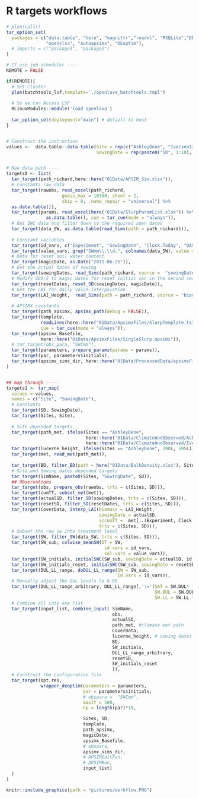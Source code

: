 # R targets workflows



```r
# plan(callr)
tar_option_set(
  packages = c("data.table", "here", "magrittr","readxl", "RSQLite","DBI",
               "openxlsx", "autoapsimx", "DEoptim"), 
  # imports = c("package1", "package2")
)

# If use job scheduler ----
REMOTE = FALSE

if(REMOTE){
  # Set cluster 
  plan(batchtools_lsf,template='./openlava_batchtools.tmpl')
  
  # So we can Access LSF 
  RLinuxModules::module('load openlava') 
  
  tar_option_set(deployment="main") # default to host
}


# Construct the instruction
values <-  data.table::data.table(Site = rep(c("AshleyDene", "Iversen12"),each = 10),
                                  SowingDate = rep(paste0("SD", 1:10), 2))


# Raw data path ----
targets0 <- list(
  tar_target(path_richard,here::here("01Data/APSIM_Sim.xlsx")),
  # Constants raw data
  tar_target(rawobs, read_excel(path_richard, 
                     guess_max = 10300, sheet = 2,
                     skip = 9, .name_repair = "universal") %>% 
  as.data.table()),
  tar_target(params, read_excel(here("01Data/SlurpParamList.xlsx")) %>% 
               as.data.table(), cue = tar_cue(mode = "always")),
  # Get SWC data and filter down to the required sown dates
  tar_target(data_SW, as.data.table(read_Sims(path = path_richard))),
  
  # Constant variables
  tar_target(id_vars, c("Experiment", "SowingDate", "Clock.Today", "DAS")),
  tar_target(value_vars, grep("SWmm\\.\\d.", colnames(data_SW), value = TRUE)),
  # Date for reset soil water content
  tar_target(magicDate, as.Date("2011-06-25")),
  # Get the actual dates of sowing
  tar_target(sowingDates, read_Sims(path_richard, source =  "sowingDate")),
  # Modify SD1:5 to magic dates for reset initial swc in the second season
  tar_target(resetDates, reset_SD(sowingDates, magicDate)),
  # Get the LAI for daily value interpolation 
  tar_target(LAI_Height,  read_Sims(path = path_richard, source = "biomass")),
  
  # APSIMX constants
  tar_target(path_apsimx, apsimx_path(debug = FALSE)),
  tar_target(template,
             readLines(here::here("01Data/ApsimxFiles/SlurpTemplate.txt")),
             cue = tar_cue(mode = "always")),
  tar_target(apsimx_Basefile,
             here::here("01Data/ApsimxFiles/SingleSlurp.apsimx")),
  # tar_target(obs_para, "SWCmm"),
  tar_target(parameters, prepare_params(params = params)),
  tar_target(par, parameters$initials),
  tar_target(apsimx_sims_dir, here::here("01Data/ProcessedData/apsimxFiles"))
)


## map through -----
targets1 <- tar_map(
  values = values, 
  names = c("Site", "SowingDate"),
  # Constants
  tar_target(SD, SowingDate),
  tar_target(Sites, Site),
  
  # Site depended targets
  tar_target(path_met, ifelse(Sites == "AshleyDene", 
                              here::here("01Data/ClimateAndObserved/AshleyDene.met"),
                              here::here("01Data/ClimateAndObserved/Iversen12.met"))),
  tar_target(lucerne_height, ifelse(Sites == "AshleyDene", 390L, 595L)),
  tar_target(met, read_met(path_met)),
  
  tar_target(BD, filter_BD(path = here("01Data/BulkDensity.xlsx"), Sites)),
  # Site and Sowing dates depended targets 
  tar_target(SimName, paste0(Sites, "SowingDate", SD)),
  ## Observations
  tar_target(obs, prepare_obs(rawobs, trts = c(Sites, SD))),
  tar_target(cumTT, subset_met(met)),
  tar_target(actualSD, filter_SD(sowingDates, trts = c(Sites, SD))),
  tar_target(resetSD, filter_SD(resetDates, trts = c(Sites, SD))),
  tar_target(CoverData, interp_LAI(biomass = LAI_Height,
                                   sowingDate = actualSD, 
                                   accumTT =  met[,.(Experiment, Clock.Today, AccumTT)], 
                                   trts = c(Sites, SD))),
  # Subset the raw sw into treatment level
  tar_target(SW, filter_SW(data_SW, trts = c(Sites, SD))), 
  tar_target(SW_sub, colwise_meanSW(DT = SW,
                                     id.vars = id_vars,
                                     col.vars = value_vars)),
  tar_target(SW_initials, initialSWC(SW_sub, sowingDate = actualSD, id_vars)),
  tar_target(SW_initials_reset, initialSWC(SW_sub, sowingDate = resetSD, id_vars)),
  tar_target(DUL_LL_range, doDUL_LL_range(SW = SW_sub,
                                          id.vars = id_vars)),
  # Manually adjust the DUL levels to 0.95
  tar_target(DUL_LL_range_arbitrary, DUL_LL_range[,':='(SAT = SW.DUL* 1.05,
                                                        SW.DUL = SW.DUL * 0.95,
                                                        SW.LL = SW.LL * 0.95)]),
  # Combine all into one list
  tar_target(input_list, combine_input( SimName,
                                        obs, 
                                        actualSD,
                                        path_met, #climate met path 
                                        CoverData, 
                                        lucerne_height, # sowing dates
                                        BD,
                                        SW_initials,
                                        DUL_LL_range_arbitrary,
                                        resetSD,
                                        SW_initials_reset
                                        )),
  # Construct the configuration file
  tar_target(opt.res,
             wrapper_deoptim(parameters = parameters,
                             par = parameters$initials,
                             # obspara =  "SWCmm",
                             maxIt = 500,
                             np = length(par)*10,

                             Sites, SD,
                             template,
                             path_apsimx,
                             magicDate,
                             apsimx_Basefile,
                             # obspara,
                             apsimx_sims_dir,
                             # APSIMEditFun,
                             # APSIMRun,
                             input_list)
  )
)
```


```r

knitr::include_graphics(path = "pictures/workflow.PNG")
```

